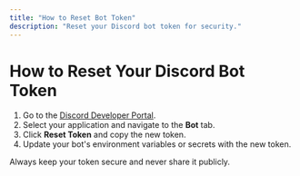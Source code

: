 ```yaml
---
title: "How to Reset Bot Token"
description: "Reset your Discord bot token for security."
---
```


# How to Reset Your Discord Bot Token

1. Go to the [Discord Developer Portal](https://discord.com/developers/applications).
2. Select your application and navigate to the **Bot** tab.
3. Click **Reset Token** and copy the new token.
4. Update your bot's environment variables or secrets with the new token.

Always keep your token secure and never share it publicly.

